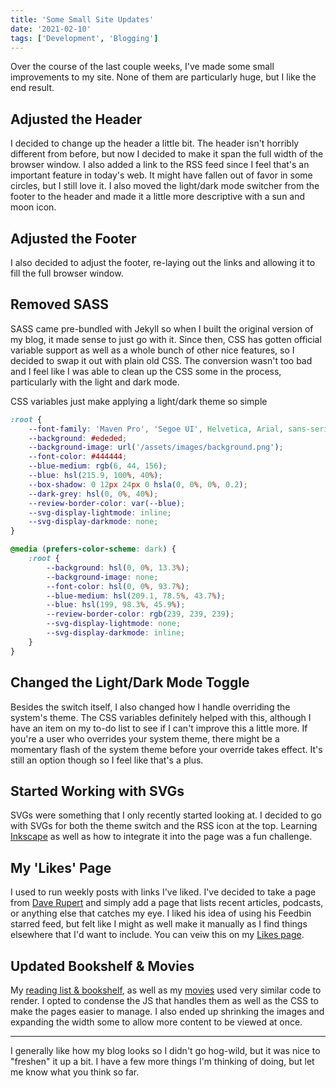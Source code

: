 ```yaml
---
title: 'Some Small Site Updates'
date: '2021-02-10'
tags: ['Development', 'Blogging']
---
```


Over the course of the last couple weeks, I've made some small improvements to my site. None of them are particularly huge, but I like the end result.

## Adjusted the Header

I decided to change up the header a little bit. The header isn't horribly different from before, but now I decided to make it span the full width of the browser window. I also added a link to the RSS feed since I feel that's an important feature in today's web. It might have fallen out of favor in some circles, but I still love it. I also moved the light/dark mode switcher from the footer to the header and made it a little more descriptive with a sun and moon icon.

## Adjusted the Footer

I also decided to adjust the footer, re-laying out the links and allowing it to fill the full browser window.

## Removed SASS

SASS came pre-bundled with Jekyll so when I built the original version of my blog, it made sense to just go with it. Since then, CSS has gotten official variable support as well as a whole bunch of other nice features, so I decided to swap it out with plain old CSS. The conversion wasn't too bad and I feel like I was able to clean up the CSS some in the process, particularly with the light and dark mode.

CSS variables just make applying a light/dark theme so simple

```css
:root {
    --font-family: 'Maven Pro', 'Segoe UI', Helvetica, Arial, sans-serif;
    --background: #ededed;
    --background-image: url('/assets/images/background.png');
    --font-color: #444444;
    --blue-medium: rgb(6, 44, 156);
    --blue: hsl(215.9, 100%, 40%);
    --box-shadow: 0 12px 24px 0 hsla(0, 0%, 0%, 0.2);
    --dark-grey: hsl(0, 0%, 40%);
    --review-border-color: var(--blue);
    --svg-display-lightmode: inline;
    --svg-display-darkmode: none;
}

@media (prefers-color-scheme: dark) {
    :root {
        --background: hsl(0, 0%, 13.3%);
        --background-image: none;
        --font-color: hsl(0, 0%, 93.7%);
        --blue-medium: hsl(209.1, 78.5%, 43.7%);
        --blue: hsl(199, 98.3%, 45.9%);
        --review-border-color: rgb(239, 239, 239);
        --svg-display-lightmode: none;
        --svg-display-darkmode: inline;
    }
}
```

## Changed the Light/Dark Mode Toggle

Besides the switch itself, I also changed how I handle overriding the system's theme. The CSS variables definitely helped with this, although I have an item on my to-do list to see if I can't improve this a little more. If you're a user who overrides your system theme, there might be a momentary flash of the system theme before your override takes effect. It's still an option though so I feel like that's a plus.

## Started Working with SVGs

SVGs were something that I only recently started looking at. I decided to go with SVGs for both the theme switch and the RSS icon at the top. Learning [Inkscape](https://inkscape.org/) as well as how to integrate it into the page was a fun challenge.

## My 'Likes' Page

I used to run weekly posts with links I've liked. I've decided to take a page from [Dave Rupert](https://daverupert.com/) and simply add a page that lists recent articles, podcasts, or anything else that catches my eye. I liked his idea of using his Feedbin starred feed, but felt like I might as well make it manually as I find things elsewhere that I'd want to include. You can veiw this on my [Likes page](https://kpwags.com/likes).

## Updated Bookshelf & Movies

My [reading list & bookshelf](https://kpwags.com/bookshelf), as well as my [movies](https://kpwags.com/movies) used very similar code to render. I opted to condense the JS that handles them as well as the CSS to make the pages easier to manage. I also ended up shrinking the images and expanding the width some to allow more content to be viewed at once.

<hr />

I generally like how my blog looks so I didn't go hog-wild, but it was nice to "freshen" it up a bit. I have a few more things I'm thinking of doing, but let me know what you think so far.
